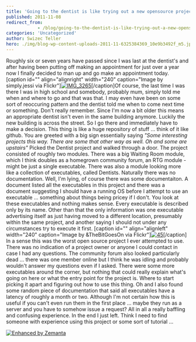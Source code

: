 ```yaml
---
title: 'Going to the dentist is like trying out a new opensource project'
published: 2011-11-08
redirect_from: 
            - /blog/going-to-the-dentist-is-like-trying-out-a-new-opensource-project/swizec/2881
categories: 'Uncategorized'
author: Swizec Teller
hero: ./img/blog-wp-content-uploads-2011-11-6325384369_10e9b3492f_m5.jpg
---
```

Roughly six or seven years have passed since I was last at the dentist's and after having been putting off making an appointment for just over a year now I finally decided to man up and go make an appointment today. \[caption id="" align="alignright" width="240" caption="Image by simply.jessi via Flickr"][![IMG_3265](./img/blog-wp-content-uploads-2011-11-6325384369_10e9b3492f_m5.jpg "IMG_3265")](http://www.flickr.com/photos/40066856@N04/6325384369)\[/caption]Of course, the last time I was there I was in high school and somebody, probably mum, simply told me when and where to go and that was that. I may even have been on some sort of reoccuring pattern and the dentist told me when to come next time or something. Don't really remember. Since I'm now a bit older this means an appropriate dentist isn't even in the same building anymore. Luckily the new building is across the street. So I go there and immediately have to make a decision. This thing is like a huge repository of stuff ... think of it like github. You are greeted with a big sign essentially saying _"Some interesting projects this way. There are some that other way as well. Oh and some are upstairs"_ Picked the Dentist project and walked through a door. The project consisted of roughly two modules. There was a big Waiting Room module, which I think doubles as a homegrown community forum, an RTG module - might be just a single executable. There was also a module looking more like a collection of executables, called Dentists. Naturally there was no documentation. Well, I'm lying, of course there was some documentaiton. A document listed all the executables in this project and there was a document suggesting I should have a running OS before I attempt to use an executable ... something about things being pricey if I don't. You look at these executables and nothing makes sense. Every executable is described only by its name. Other than that the only information was one executable advertising itself as just having moved to a different location, presumably within the same project, and another saying I should not under any circumstances try to execute it first. \[caption id="" align="alignleft" width="240" caption="Image by &TheBitGoesOn via Flickr"][![45](./img/blog-wp-content-uploads-2011-11-6325383183_2d45304650_m3.jpg "45")](http://www.flickr.com/photos/60500928@N06/6325383183)\[/caption] In a sense this was the worst open source project I ever attempted to use. There was no indication of a project owner or anyone I could contact in case I had any questions. The community forum also looked particularly dead ... there was one member online but I think he was idling and probably wouldn't answer my questions even if I asked. There were some more executables around the corner, but nothing that could really explain what's going on here or what the entry point for the project is. Where to start picking it apart and figuring out how to use this thing. Oh and I also found some random piece of documentation that said all executables have a latency of roughly a month or two. Although I'm not certain how this is useful if you can't even run them in the first place ... maybe they run as a server and you have to somehow issue a request? All in all a really baffling and confusing experience. In the end I just left. Think I need to find someone with experience using this project or some sort of tutorial ...

[![Enhanced by Zemanta](http://img.zemanta.com/zemified_e.png?x-id=4c2d625b-786d-4bb8-a1b7-3344769d30f9)](http://www.zemanta.com/ "Enhanced by Zemanta")